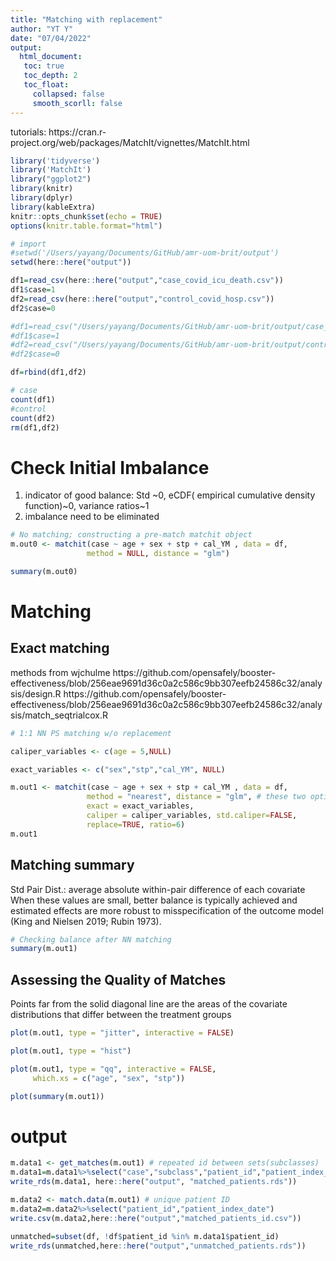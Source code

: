 ```yaml
---
title: "Matching with replacement"
author: "YT Y"
date: "07/04/2022"
output: 
  html_document:
   toc: true
   toc_depth: 2
   toc_float:
     collapsed: false
     smooth_scorll: false
---
```


tutorials: https://cran.r-project.org/web/packages/MatchIt/vignettes/MatchIt.html 

```r
library('tidyverse')
library('MatchIt')
library("ggplot2")
library(knitr)
library(dplyr)
library(kableExtra)
knitr::opts_chunk$set(echo = TRUE)
options(knitr.table.format="html")
```


```r
# import
#setwd('/Users/yayang/Documents/GitHub/amr-uom-brit/output')
setwd(here::here("output"))

df1=read_csv(here::here("output","case_covid_icu_death.csv"))
df1$case=1
df2=read_csv(here::here("output","control_covid_hosp.csv"))
df2$case=0

#df1=read_csv("/Users/yayang/Documents/GitHub/amr-uom-brit/output/case_covid_hosp.csv")
#df1$case=1
#df2=read_csv("/Users/yayang/Documents/GitHub/amr-uom-brit/output/control_covid_infection.csv")
#df2$case=0

df=rbind(df1,df2)

# case
count(df1)
#control
count(df2)
rm(df1,df2)
```

# Check Initial Imbalance
 1. indicator of good balance: Std ~0, eCDF( empirical cumulative density function)~0, variance ratios~1
 2. imbalance need to be eliminated
```r
# No matching; constructing a pre-match matchit object
m.out0 <- matchit(case ~ age + sex + stp + cal_YM , data = df,
                 method = NULL, distance = "glm")

summary(m.out0)
```


# Matching

## Exact matching
 methods from wjchulme
https://github.com/opensafely/booster-effectiveness/blob/256eae9691d36c0a2c586c9bb307eefb24586c32/analysis/design.R
https://github.com/opensafely/booster-effectiveness/blob/256eae9691d36c0a2c586c9bb307eefb24586c32/analysis/match_seqtrialcox.R

```r
# 1:1 NN PS matching w/o replacement

caliper_variables <- c(age = 5,NULL)

exact_variables <- c("sex","stp","cal_YM", NULL)

m.out1 <- matchit(case ~ age + sex + stp + cal_YM , data = df,
                 method = "nearest", distance = "glm", # these two options don't really do anything because we only want exact + caliper matching
                 exact = exact_variables,
                 caliper = caliper_variables, std.caliper=FALSE,
                 replace=TRUE, ratio=6)
m.out1


```


## Matching summary
Std Pair Dist.: average absolute within-pair difference of each covariate
When these values are small, better balance is typically achieved and estimated effects are more robust to misspecification of the outcome model (King and Nielsen 2019; Rubin 1973).
```r
# Checking balance after NN matching
summary(m.out1)
```


## Assessing the Quality of Matches
Points far from the solid diagonal line are the areas of the covariate distributions that differ between the treatment groups
```r
plot(m.out1, type = "jitter", interactive = FALSE)

plot(m.out1, type = "hist")

```


```r
plot(m.out1, type = "qq", interactive = FALSE,
     which.xs = c("age", "sex", "stp"))
```

```r
plot(summary(m.out1))
```

# output
```r

m.data1 <- get_matches(m.out1) # repeated id between sets(subclasses)
m.data1=m.data1%>%select("case","subclass","patient_id","patient_index_date","age","sex","stp","cal_YM") # key variables for merging
write_rds(m.data1, here::here("output", "matched_patients.rds"))

m.data2 <- match.data(m.out1) # unique patient ID
m.data2=m.data2%>%select("patient_id","patient_index_date") 
write.csv(m.data2,here::here("output","matched_patients_id.csv"))

unmatched=subset(df, !df$patient_id %in% m.data1$patient_id)
write_rds(unmatched,here::here("output","unmatched_patients.rds"))

```


